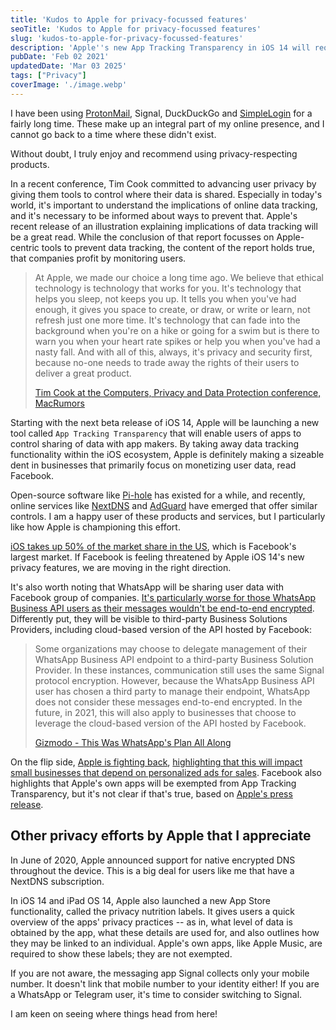 ```yaml
---
title: 'Kudos to Apple for privacy-focussed features'
seoTitle: 'Kudos to Apple for privacy-focussed features'
slug: 'kudos-to-apple-for-privacy-focussed-features'
description: 'Apple''s new App Tracking Transparency in iOS 14 will require apps to request permission for tracking data. A significant step forward for user privacy.'
pubDate: 'Feb 02 2021'
updatedDate: 'Mar 03 2025'
tags: ["Privacy"]
coverImage: './image.webp'
---
```


I have been using [ProtonMail](https://www.arun.blog/5-months-with-protonmail-and-i-havent-looked-back), Signal, DuckDuckGo and [SimpleLogin](https://www.arun.blog/of-emails-and-aliases) for a fairly long time. These make up an integral part of my online presence, and I cannot go back to a time where these didn't exist.


Without doubt, I truly enjoy and recommend using privacy-respecting products.


In a recent conference, Tim Cook committed to advancing user privacy by giving them tools to control where their data is shared. Especially in today's world, it's important to understand the implications of online data tracking, and it's necessary to be informed about ways to prevent that. Apple's recent release of an illustration explaining implications of data tracking will be a great read. While the conclusion of that report focusses on Apple-centric tools to prevent data tracking, the content of the report holds true, that companies profit by monitoring users.

> At Apple, we made our choice a long time ago. We believe that ethical technology is technology that works for you. It's technology that helps you sleep, not keeps you up. It tells you when you've had enough, it gives you space to create, or draw, or write or learn, not refresh just one more time. It's technology that can fade into the background when you're on a hike or going for a swim but is there to warn you when your heart rate spikes or help you when you've had a nasty fall. And with all of this, always, it's privacy and security first, because no-one needs to trade away the rights of their users to deliver a great product.
>
> [Tim Cook at the Computers, Privacy and Data Protection conference, MacRumors](https://www.macrumors.com/2021/01/28/tim-cook-speaks-at-data-protection-conference/)
>
>

Starting with the next beta release of iOS 14, Apple will be launching a new tool called `App Tracking Transparency` that will enable users of apps to control sharing of data with app makers. By taking away data tracking functionality within the iOS ecosystem, Apple is definitely making a sizeable dent in businesses that primarily focus on monetizing user data, read Facebook.


<R2Image imageKey="assets/kudos-to-apple-for-privacy-focussed-features-1181638e-cd98-80c0-9e0a-f9cae9cb915e.png" alt="An image showing Apple's new App Tracking Transparency feature" />


Open-source software like [Pi-hole](https://www.arun.blog/my-dns-setup) has existed for a while, and recently, online services like [NextDNS](https://www.arun.blog/my-network-setup) and [AdGuard](https://adguard.com/en/welcome.html) have emerged that offer similar controls. I am a happy user of these products and services, but I particularly like how Apple is championing this effort.


[iOS takes up 50% of the market share in the US](https://www.statista.com/statistics/266572/market-share-held-by-smartphone-platforms-in-the-united-states/), which is Facebook's largest market. If Facebook is feeling threatened by Apple iOS 14's new privacy features, we are moving in the right direction.


It's also worth noting that WhatsApp will be sharing user data with Facebook group of companies. [It's particularly worse for those WhatsApp Business API users as their messages wouldn't be end-to-end encrypted](https://www.arun.blog/of-messaging-apps). Differently put, they will be visible to third-party Business Solutions Providers, including cloud-based version of the API hosted by Facebook:

> Some organizations may choose to delegate management of their WhatsApp Business API endpoint to a third-party Business Solution Provider. In these instances, communication still uses the same Signal protocol encryption. However, because the WhatsApp Business API user has chosen a third party to manage their endpoint, WhatsApp does not consider these messages end-to-end encrypted. In the future, in 2021, this will also apply to businesses that choose to leverage the cloud-based version of the API hosted by Facebook.
>
> [Gizmodo - This Was WhatsApp's Plan All Along](https://gizmodo.com/this-was-whatsapps-plan-all-along-1846060382)
>
>

On the flip side, [Apple is fighting back](https://www.macrumors.com/2021/01/27/apple-privacy-changes-anti-competitive-facebook/), [highlighting that this will impact small businesses that depend on personalized ads for sales](https://about.fb.com/news/2020/12/speaking-up-for-small-businesses/). Facebook also highlights that Apple's own apps will be exempted from App Tracking Transparency, but it's not clear if that's true, based on [Apple's press release](https://www.apple.com/newsroom/2021/01/data-privacy-day-at-apple-improving-transparency-and-empowering-users/).


## Other privacy efforts by Apple that I appreciate


In June of 2020, Apple announced support for native encrypted DNS throughout the device. This is a big deal for users like me that have a NextDNS subscription.


In iOS 14 and iPad OS 14, Apple also launched a new App Store functionality, called the privacy nutrition labels. It gives users a quick overview of the apps' privacy practices -- as in, what level of data is obtained by the app, what these details are used for, and also outlines how they may be linked to an individual. Apple's own apps, like Apple Music, are required to show these labels; they are not exempted.


<R2Image imageKey="assets/kudos-to-apple-for-privacy-focussed-features-1181638e-cd98-80c7-a5a6-d92fa658b739.png" alt="An image showing the new privacy nutrition labels feature on the Apple App Store" />


If you are not aware, the messaging app Signal collects only your mobile number. It doesn't link that mobile number to your identity either! If you are a WhatsApp or Telegram user, it's time to consider switching to Signal.


<R2Image imageKey="assets/kudos-to-apple-for-privacy-focussed-features-1181638e-cd98-804e-8a76-f83d85963280.png" alt="An image highlighting the data that the messaging app Signal may collect and link to your identity" />


I am keen on seeing where things head from here!

